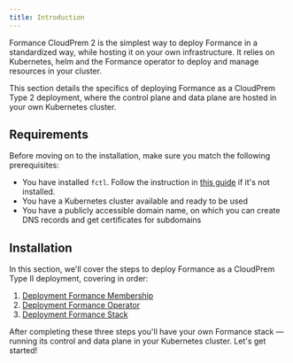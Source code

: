 ```yaml
---
title: Introduction
---
```



<Warning/>

Formance CloudPrem 2 is the simplest way to deploy Formance in a standardized way, while hosting it on your own infrastructure. It relies on Kubernetes, helm and the Formance operator to deploy and manage resources in your cluster.

This section details the specifics of deploying Formance as a CloudPrem Type 2 deployment, where the control plane and data plane are hosted in your own Kubernetes cluster.

## Requirements

Before moving on to the installation, make sure you match the following prerequisites:

* You have installed `fctl`. Follow the instruction in [this guide](/getting-started/fctl-quick-start.mdx) if it's not installed.
* You have a Kubernetes cluster available and ready to be used
* You have a publicly accessible domain name, on which you can create DNS records and get certificates for subdomains

## Installation

In this section, we'll cover the steps to deploy Formance as a CloudPrem Type II deployment, covering in order:

1. [Deployment Formance Membership](/deployment/cloudprem2/cloudprem.mdx)
2. [Deployment Formance Operator](/deployment/cloudprem2/operator.mdx)
3. [Deployment Formance Stack](/deployment/cloudprem2/stack.mdx)

After completing these three steps you'll have your own Formance stack — running its control and data plane in your Kubernetes cluster. Let's get started!
